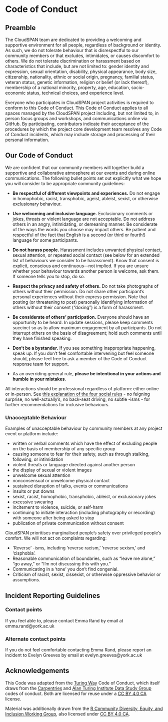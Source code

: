 # Code of Conduct

## Preamble
The CloudSPAN team are dedicated to providing a welcoming and supportive environment for all people, regardless of background or identity. As such, we do not tolerate behaviour that is disrespectful to our community members or that excludes, intimidates, or causes discomfort to others. We do not tolerate discrimination or harassment based on characteristics that include, but are not limited to: gender identity and expression, sexual orientation, disability, physical appearance, body size, citizenship, nationality, ethnic or social origin, pregnancy, familial status, veteran status, genetic information, religion or belief (or lack thereof), membership of a national minority, property, age, education, socio-economic status, technical choices, and experience level.

Everyone who participates in CloudSPAN project activities is required to conform to this Code of Conduct. This Code of Conduct applies to all spaces managed by the CloudSPAN project including, but not limited to, in person focus groups and workshops, and communications online via GitHub. By participating, contributors indicate their acceptance of the procedures by which the project core development team resolves any Code of Conduct incidents, which may include storage and processing of their personal information.

## Our Code of Conduct

We are confident that our community members will together build a supportive and collaborative atmosphere at our events and during online communications. The following bullet points set out explicitly what we hope you will consider to be appropriate community guidelines:

- **Be respectful of different viewpoints and experiences.** Do not engage in homophobic, racist, transphobic, ageist, ableist, sexist, or otherwise exclusionary behaviour.

- **Use welcoming and inclusive language.** Exclusionary comments or jokes, threats or violent language are not acceptable. Do not address others in an angry, intimidating, or demeaning manner. Be considerate of the ways the words you choose may impact others. Be patient and respectful of the fact that English is a second (or third or fourth!) language for some participants.

- **Do not harass people.** Harassment includes unwanted physical contact, sexual attention, or repeated social contact (see below for an extended list of behaviours we consider to be harassment). Know that consent is explicit, conscious and continuous—not implied. If you are unsure whether your behaviour towards another person is welcome, ask them. If someone tells you to stop, do so.

- **Respect the privacy and safety of others.** Do not take photographs of others without their permission. Do not share other participant’s personal experiences without their express permission. Note that posting (or threatening to post) personally identifying information of others without their consent (“doxing”) is a form of harassment.

- **Be considerate of others’ participation.** Everyone should have an opportunity to be heard. In update sessions, please keep comments succinct so as to allow maximum engagement by all participants. Do not interrupt others on the basis of disagreement; hold such comments until they have finished speaking.

- **Don’t be a bystander.** If you see something inappropriate happening, speak up. If you don’t feel comfortable intervening but feel someone should, please feel free to ask a member of the Code of Conduct response team for support.

- As an overriding general rule, **please be intentional in your actions and humble in your mistakes**.

All interactions should be professional regardless of platform: either online or in-person. See [this explanation of the four social rules](https://www.recurse.com/manual#sub-sec-social-rules) - no feigning surprise, no well-actually’s, no back-seat driving, no subtle -isms - for further recommendations for inclusive behaviours.

### Unacceptable Behaviour

Examples of unacceptable behaviour by community members at any project event or platform include:

- written or verbal comments which have the effect of excluding people on the basis of membership of any specific group
- causing someone to fear for their safety, such as through stalking, following, or intimidation
- violent threats or language directed against another person
- the display of sexual or violent images
- unwelcome sexual attention
- nonconsensual or unwelcome physical contact
- sustained disruption of talks, events or communications
- insults or put downs
- sexist, racist, homophobic, transphobic, ableist, or exclusionary jokes
- excessive swearing
- incitement to violence, suicide, or self-harm
- continuing to initiate interaction (including photography or recording) with someone after being asked to stop
- publication of private communication without consent

CloudSPAN prioritises marginalised people's safety over privileged people's comfort. We will not act on complaints regarding:

- 'Reverse' -isms, including 'reverse racism,' 'reverse sexism,' and 'cisphobia'.
- Reasonable communication of boundaries, such as "leave me alone," "go away," or "I'm not discussing this with you."
- Communicating in a 'tone' you don't find congenial.
- Criticism of racist, sexist, cissexist, or otherwise oppressive behavior or assumptions.

## Incident Reporting Guidelines

### Contact points

If you feel able to, please contact Emma Rand by email at emma.rand@york.ac.uk

### Alternate contact points
If you do not feel comfortable contacting Emma Rand, please report an incident to Evelyn Greeves by email at evelyn.greeves@york.ac.uk


## Acknowledgements
This Code was adapted from the [Turing Way](https://the-turing-way.netlify.app/community-handbook/coc.html) Code of Conduct, which itself draws from the [Carpentries](https://docs.carpentries.org/topic_folders/policies/code-of-conduct.html) and [Alan Turing Institute Data Study Group](https://docs.google.com/document/d/1iv2cizNPUwtEhHqaezAzjIoKkaIX02f7XbYmFMXDTGY/edit#heading=h.eawfypsf8ylf) codes of conduct. Both are licensed for reuse under a [CC BY 4.0 CA](https://creativecommons.org/licenses/by/4.0/) license.

Material was additionally drawn from the [R Community Diversity, Equity, and Inclusion Working Group](https://github.com/RConsortium/RCDI-WG/blob/0ca0a91dccc9296ff53a5806f52a2a49dbb8850d/conduct/code-of-conductd), also licensed under [CC BY 4.0 CA](https://creativecommons.org/licenses/by/4.0/).


